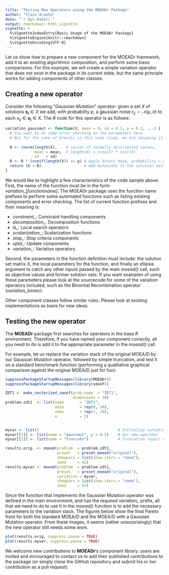 ```yaml
---
title: "Testing New Operators using the MOEADr Package"
author: "Claus Aranha"
date: "`r Sys.Date()`"
output: rmarkdown::html_vignette
vignette: >
  %\VignetteIndexEntry{Basic Usage of the MOEADr Package}
  %\VignetteEngine{knitr::rmarkdown}
  %\VignetteEncoding{UTF-8}
---
```


Let us show how to prepare a new component for the MOEADr framework, 
add it to an existing algorithmic composition, and perform some basic comparisons. 
For this example, we will create a simple variation operator that does not 
exist in the package in its current state, but the same principle works 
for adding components of other classes.

## Creating a new operator

Consider the following "*Gaussian Mutation*" operator: given a set $X$ of
solutions $\mathbf{x_i} \in X$ we add, with probability $p$, a gaussian noise
$r_{ij} \sim \mathcal{N}(\mu, \sigma)$ to each $x_{ij} \in \mathbf{x_i} \in X$. The *R* code 
for this operator is as follows:

```r
variation_gaussmut <- function(X, mean = 0, sd = 0.1, p = 0.1, ...) {
  # You want to do some error checking on the parameters here
  # But for the sake of brevity in this case study, we are skipping it.
  
  R <- rnorm(length(X),    # vector of normally distributed values, 
             mean = mean,  # length(R) = nrow(X) * ncol(X)
             sd   = sd)
  R <- R * (runif(length(X)) <= p) # Apply binary mask, probability = p
  return (X + R)                   # Add mutations to the solution matrix
}
```

We would like to highlight a few characteristics of the code sample above.
First, the name of the function must be in the form *variation_[functionname]*.
The MOEADr package uses the function name prefixes to perform some automated
functions such as listing existing components and error checking. The list of
current function prefixes and their meaning is:

- *constraint_*: Constraint handling components
- *decomposition_*: Decomposition functions
- *ls_*: Local search operators
- *scalarization_*: Scalarization functions
- *stop_*: Stop criteria components
- *uptd_*: Update components
- *variation_*: Variation operators

Second, the parameters in the function definition must include: the solution set
matrix $X$, the local parameters for the function, and finally an ellipsis argument to
catch any other inputs passed by the main *moead()* call, such as objective
values and former solution sets. If you want examples of using these parameters
please look at the sourcecode for some of the variation operators included, such as the Binomial Recombination operator (*variation_binrec*)

Other component classes follow similar rules. Please look at existing
implementations as basis for new ideas.

## Testing the new operator

The **MOEADr** package first searches for operators in the base R environment.
Therefore, if you have named your component correctly, all you need to do is add
it to the appropriate parameter in the *moead()* call.

For example, let us replace the variation stack of the original MOEA/D by our Gaussian Mutation operator, followed by simple truncation, and test it on a standard benchmark function (performing a qualitative graphical comparison against the original MOEA/D just for fun):

```r
suppressPackageStartupMessages(library(MOEADr))
suppressPackageStartupMessages(library(smoof))

ZDT1 <- make_vectorized_smoof(prob.name  = "ZDT1",
                              dimensions = 30)
problem.zdt1  <- list(name       = "ZDT1",
                      xmin       = rep(0, 30),
                      xmax       = rep(1, 30),
                      m          = 2)


myvar <- list()                                   # Initialize variation stack
myvar[[1]] <- list(name = "gaussmut", p = 0.5)    # Our new operator
myvar[[2]] <- list(name = "truncate")             # Truncation repair operator

results.orig  <- moead(problem  = problem.zdt1,
                       preset   = preset_moead("original"),
                       showpars = list(show.iters = "none"), 
                       seed     = 42)
results.myvar <- moead(problem  = problem.zdt1,
                       preset   = preset_moead("original"),
                       variation = myvar,
                       showpars = list(show.iters = "none"), 
                       seed     = 42)
```

Since the function that implements the Gaussian Mutation operator was defined in
the main environment, and has the required *variation_* prefix, all that we need
to do to use it in the *moead()* function is to add the necessary parameters to
the variation stack. The figures below show the final Pareto front for both the 
standard MOEA/D and the MOEA/D with a Gaussian Mutation operator. From these images, it seems (rather unsurprisingly) that the new operator still needs some work.

```r
plot(results.orig, suppress.pause = TRUE)
plot(results.myvar, suppress.pause = TRUE)
```

We welcome new contributions to **MOEADr**'s component library: users are
invited and encouraged to contact us to add their published contributions to the
package (or simply clone the GitHub repository and submit his or her contribution as a pull request).


